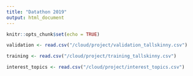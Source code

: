 ```yaml
---
title: "Datathon 2019"
output: html_document
---
```


```r
knitr::opts_chunk$set(echo = TRUE)
```

```r
validation <- read.csv("/cloud/project/validation_tallskinny.csv")

training <- read.csv("/cloud/project/training_tallskinny.csv")

interest_topics <- read.csv("/cloud/project/interest_topics.csv")
```






